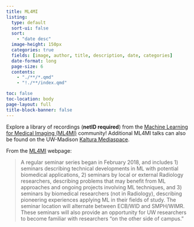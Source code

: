 ```yaml
---
title: ML4MI
listing:
  type: default
  sort-ui: false
  sort:
    - "date desc"
  image-height: 150px
  categories: true
  fields: [image, author, title, description, date, categories]
  date-format: long
  page-size: 6
  contents:
    - "./**/*.qmd"
    - "!./**/index.qmd"

toc: false
toc-location: body
page-layout: full
title-block-banner: false
---
```

Explore a library of recordings (**netID required**) from the [Machine Learning for Medical Imaging (ML4MI)]((https://ml4mi.wisc.edu/learning-opportunities/)) community! Additional ML4MI talks can also be found on the UW-Madison [Kaltura Mediaspace](https://mediaspace.wisc.edu/channel/Machine%2BLearning%2Bfor%2BMedical%2BImaging%2B%2528ML4MI%2529%2BSeminar%2BSeries/355339002).

From the [ML4MI](https://ml4mi.wisc.edu/learning-opportunities/) webpage:

> A regular seminar series began in February 2018, and includes 1) seminars describing technical developments in ML with potential biomedical applications, 2) seminars by local or external Radiology researchers, describing problems that may benefit from ML approaches and ongoing projects involving ML techniques, and 3) seminars by biomedical researchers (not in Radiology), describing pioneering experiences applying ML in their fields of study. The seminar location will alternate between ECB/WID and SMPH/WIMR. These seminars will also provide an opportunity for UW researchers to become familiar with researchers “on the other side of campus.” 
